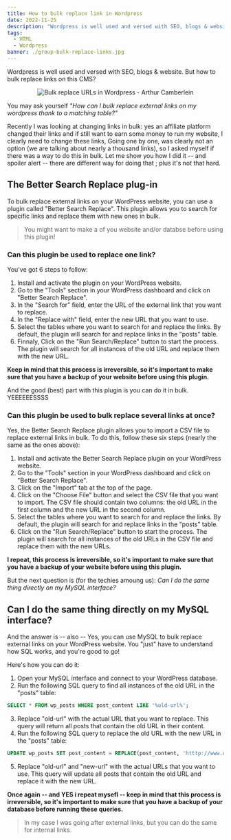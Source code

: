 ```yaml
---
title: How to bulk replace link in Wordpress
date: 2022-11-25
description: "Wordpress is well used and versed with SEO, blogs & website. But how to bulk replace links on this CMS?"
tags:
  - HTML
  - Wordpress
banner: ./group-bulk-replace-links.jpg
---
```

Wordpress is well used and versed with SEO, blogs & website. But how to bulk replace links on this CMS?

<p align="center">
  <img src="./group-bulk-replace-links.jpg" alt="Bulk replace URLs in Wordpress - Arthur Camberlein" title="Learn how to replace links in bulk in Wordpress" />
</p>

You may ask yourself _"How can I bulk replace external links on my wordpress thank to a matching table?"_

Recently I was looking at changing links in bulk: yes an affiliate platform changed their links and if still want to earn some money to run my website, I clearly need to change these links, Going one by one, was clearly not an option (we are talking about nearly a thousand links), so I asked myself if there was a way to do this in bulk. Let me show you how I did it -- and spoiler alert -- there are different way for doing that ; plus it's not that hard.

## The Better Search Replace plug-in

To bulk replace external links on your WordPress website, you can use a plugin called "Better Search Replace". This plugin allows you to search for specific links and replace them with new ones in bulk.

> You might want to make a of you website and/or databse before using this plugin!

### Can this plugin be used to replace one link?

You've got 6 steps to follow:

1. Install and activate the plugin on your WordPress website.
2. Go to the "Tools" section in your WordPress dashboard and click on "Better Search Replace".
3. In the "Search for" field, enter the URL of the external link that you want to replace.
4. In the "Replace with" field, enter the new URL that you want to use.
5. Select the tables where you want to search for and replace the links. By default, the plugin will search for and replace links in the "posts" table.
6. Finnaly, Click on the "Run Search/Replace" button to start the process. The plugin will search for all instances of the old URL and replace them with the new URL.

**Keep in mind that this process is irreversible, so it's important to make sure that you have a backup of your website before using this plugin.**

And the good (best) part with this plugin is you can do it in bulk. YEEEEEESSSS

### Can this plugin be used to bulk replace several links at once?

Yes, the Better Search Replace plugin allows you to import a CSV file to replace external links in bulk. To do this, follow these six steps (nearly the same as the ones above):

1. Install and activate the Better Search Replace plugin on your WordPress website.
2. Go to the "Tools" section in your WordPress dashboard and click on "Better Search Replace".
3. Click on the "Import" tab at the top of the page.
4. Click on the "Choose File" button and select the CSV file that you want to import. The CSV file should contain two columns: the old URL in the first column and the new URL in the second column.
5. Select the tables where you want to search for and replace the links. By default, the plugin will search for and replace links in the "posts" table.
6. Click on the "Run Search/Replace" button to start the process. The plugin will search for all instances of the old URLs in the CSV file and replace them with the new URLs.

**I repeat, this process is irreversible, so it's important to make sure that you have a backup of your website before using this plugin.**

But the next question is (for the techies amoung us): _Can I do the same thing directly on my MySQL interface?_

## Can I do the same thing directly on my MySQL interface?

And the answer is -- also -- Yes, you can use MySQL to bulk replace external links on your WordPress website. You "just" have to understand how SQL works, and you're good to go!

Here's how you can do it:

1. Open your MySQL interface and connect to your WordPress database.
2. Run the following SQL query to find all instances of the old URL in the "posts" table:

```sql
SELECT * FROM wp_posts WHERE post_content LIKE '%old-url%';
```

3. Replace "old-url" with the actual URL that you want to replace. This query will return all posts that contain the old URL in their content.
4. Run the following SQL query to replace the old URL with the new URL in the "posts" table:

```sql
UPDATE wp_posts SET post_content = REPLACE(post_content, 'htttp://www.old-url.tld', 'htttp://www.new-url.tld');
```

5. Replace "old-url" and "new-url" with the actual URLs that you want to use. This query will update all posts that contain the old URL and replace it with the new URL.

**Once again -- and YES i repeat mysefl -- keep in mind that this process is irreversible, so it's important to make sure that you have a backup of your database before running these queries.**

> In my case I was going after external links, but you can do the same for internal links.
